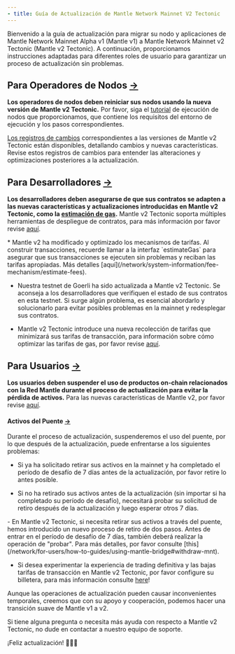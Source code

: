 ```yaml
---
- title: Guía de Actualización de Mantle Network Mainnet V2 Tectonic
---
```


Bienvenido a la guía de actualización para migrar su nodo y aplicaciones de Mantle Network Mainnet Alpha v1 (Mantle v1) a Mantle Network Mainnet v2 Tectonic (Mantle v2 Tectonic). A continuación, proporcionamos instrucciones adaptadas para diferentes roles de usuario para garantizar un proceso de actualización sin problemas.

## Para Operadores de Nodos [→](https://docs-v2.mantle.xyz/intro/migration-guides#for-node-operators)

**Los operadores de nodos deben reiniciar sus nodos usando la nueva versión de Mantle v2 Tectonic.** Por favor, siga el [tutorial](/network/for-node-operators/deployment-guides/mainnet-v1.1.1/deploying-a-rollup-verifier-replica-node-from-docker) de ejecución de nodos que proporcionamos, que contiene los requisitos del entorno de ejecución y los pasos correspondientes.

[Los registros de cambios](/network/for-node-operators/network-updates/changelogs/mantle-v2-v1.0.0) correspondientes a las versiones de Mantle v2 Tectonic están disponibles, detallando cambios y nuevas características. Revise estos registros de cambios para entender las alteraciones y optimizaciones posteriores a la actualización.

## Para Desarrolladores [→](https://docs-v2.mantle.xyz/intro/migration-guides#for-developers)

**Los desarrolladores deben asegurarse de que sus contratos se adapten a las nuevas características y actualizaciones introducidas en Mantle v2 Tectonic, como la **[**estimación de gas**](/network/system-information/fee-mechanism/estimate-fees#why-we-need-to-use-estimategas)**.** Mantle v2 Tectonic soporta múltiples herramientas de despliegue de contratos, para más información por favor revise [aquí](/network/for-developers/how-to-guides/how-to-deploy-smart-contracts).

<Info>
  * Mantle v2 ha modificado y optimizado los mecanismos de tarifas. Al construir transacciones, recuerde llamar a la interfaz `estimateGas` para asegurar que sus transacciones se ejecuten sin problemas y reciban las tarifas apropiadas. Más detalles [aquí](/network/system-information/fee-mechanism/estimate-fees).

  * Nuestra testnet de Goerli ha sido actualizada a Mantle v2 Tectonic. Se aconseja a los desarrolladores que verifiquen el estado de sus contratos en esta testnet. Si surge algún problema, es esencial abordarlo y solucionarlo para evitar posibles problemas en la mainnet y redesplegar sus contratos.

  * Mantle v2 Tectonic introduce una nueva recolección de tarifas que minimizará sus tarifas de transacción, para información sobre cómo optimizar las tarifas de gas, por favor revise [aquí](/network/for-developers/optimize-your-transaction-fees).
</Info>

## Para Usuarios [→](https://docs-v2.mantle.xyz/intro/migration-guides#for-users)

**Los usuarios deben suspender el uso de productos on-chain relacionados con la Red Mantle durante el proceso de actualización para evitar la pérdida de activos.** Para las nuevas características de Mantle v2, por favor revise [aquí](/es/network/introduction/whats-new-in-mantle-v2-everest).

#### Activos del Puente [→](https://docs-v2.mantle.xyz/intro/migration-guides#bridge-assets)

Durante el proceso de actualización, suspenderemos el uso del puente, por lo que después de la actualización, puede enfrentarse a los siguientes problemas:

* Si ya ha solicitado retirar sus activos en la mainnet y ha completado el período de desafío de 7 días antes de la actualización, por favor retire lo antes posible.

* Si no ha retirado sus activos antes de la actualización (sin importar si ha completado su período de desafío), necesitará probar su solicitud de retiro después de la actualización y luego esperar otros 7 días.

<Info>
  - En Mantle v2 Tectonic, si necesita retirar sus activos a través del puente, hemos introducido un nuevo proceso de retiro de dos pasos. Antes de entrar en el período de desafío de 7 días, también deberá realizar la operación de "probar". Para más detalles, por favor consulte [this](/network/for-users/how-to-guides/using-mantle-bridge#withdraw-mnt).

  - Si desea experimentar la experiencia de trading definitiva y las bajas tarifas de transacción en Mantle v2 Tectonic, por favor configure su billetera, para más información consulte [here](/network/for-users/how-to-guides/connecting-wallet-to-mantle-network)!
</Info>

Aunque las operaciones de actualización pueden causar inconvenientes temporales, creemos que con su apoyo y cooperación, podemos hacer una transición suave de Mantle v1 a v2.

Si tiene alguna pregunta o necesita más ayuda con respecto a Mantle v2 Tectonic, no dude en contactar a nuestro equipo de soporte.

¡Feliz actualización! 🎉🎉🎉
